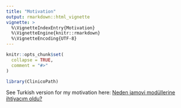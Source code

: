 ```yaml
---
title: "Motivation"
output: rmarkdown::html_vignette
vignette: >
  %\VignetteIndexEntry{Motivation}
  %\VignetteEngine{knitr::rmarkdown}
  %\VignetteEncoding{UTF-8}
---
```


```r
knitr::opts_chunk$set(
  collapse = TRUE,
  comment = "#>"
)
```

```r
library(ClinicoPath)
```


See Turkish version for my motivation here: [Neden jamovi modüllerine ihtiyacım oldu?](https://www.serdarbalci.com/posts/2021-03-15-neden-jamovi-modullerine-ihtiyacim-oldu/)
